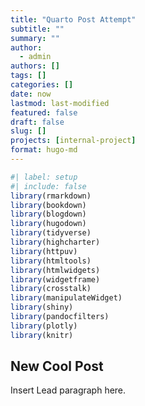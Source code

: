 ```yaml
---
title: "Quarto Post Attempt"
subtitle: ""
summary: ""
author:
  - admin
authors: []
tags: []
categories: []
date: now
lastmod: last-modified
featured: false
draft: false
slug: []
projects: [internal-project]
format: hugo-md
---
```


```r
#| label: setup
#| include: false
library(rmarkdown)
library(bookdown)
library(blogdown)
library(hugodown)
library(tidyverse)
library(highcharter)
library(httpuv)
library(htmltools)
library(htmlwidgets)
library(widgetframe)
library(crosstalk)
library(manipulateWidget)
library(shiny)
library(pandocfilters)
library(plotly)
library(knitr)
```

## New Cool Post

Insert Lead paragraph here.
